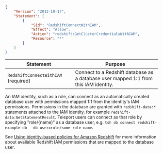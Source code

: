 ```json
{
    "Version": "2012-10-17",
    "Statement": [
        {
            "Sid": "RedshiftConnectWithIAM",
            "Effect": "Allow",
            "Action": "redshift:GetClusterCredentialsWithIAM",
            "Resource": "*"
        }
    ]
}
```

| Statement | Purpose |
| --------- | ------- |
|`RedshiftConnectWithIAM` (required) | Connect to a Redshift database as a database user mapped 1:1 from this IAM identity. |

An IAM identity, such as a role, can connect as an automatically created
database user with permissions mapped 1:1 from the identity's IAM permissions.
Permissions in the database are granted with `redshift-data:*` statements
attached to the IAM identity, for example `redshift-data:GetStatementResult`.
Teleport users can connect as that role by specifying "role/{name}" as a
database user, e.g. `tsh db connect redshift-example-db --db-user=role/some-role-name`.

See
[Using identity-based policies for Amazon Redshift](https://docs.aws.amazon.com/redshift/latest/mgmt/redshift-iam-access-control-identity-based.html)
for more information about available Redshift IAM permissions that are mapped
to the database user.
